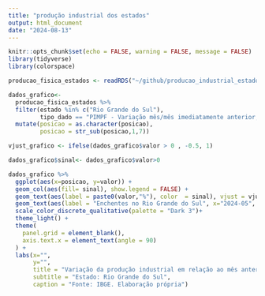 ```yaml
---
title: "produção industrial dos estados"
output: html_document
date: "2024-08-13"
---
```


```r
knitr::opts_chunk$set(echo = FALSE, warning = FALSE, message = FALSE)
library(tidyverse)
library(colorspace)

producao_fisica_estados <- readRDS("~/github/producao_industrial_estados/producao_fisica_estados.rds")

```


```r
dados_grafico<-
  producao_fisica_estados %>%
  filter(estado %in% c("Rio Grande do Sul"),
         tipo_dado == "PIMPF - Variação mês/mês imediatamente anterior, com ajuste sazonal (M/M-1)") %>%
  mutate(posicao = as.character(posicao),
         posicao = str_sub(posicao,1,7))

vjust_grafico <- ifelse(dados_grafico$valor > 0 , -0.5, 1)

dados_grafico$sinal<- dados_grafico$valor>0

dados_grafico %>%
  ggplot(aes(x=posicao, y=valor)) +
  geom_col(aes(fill= sinal), show.legend = FALSE) +
  geom_text(aes(label = paste0(valor,"%"), color  = sinal), vjust = vjust_grafico, size= 3, show.legend = FALSE) +
  geom_text(aes(label = "Enchentes no Rio Grande do Sul", x="2024-05", y=-26), hjust=1.1) +
  scale_color_discrete_qualitative(palette = "Dark 3")+
  theme_light() +
  theme(
    panel.grid = element_blank(),
    axis.text.x = element_text(angle = 90)
  ) +
  labs(x="",
       y="",
       title = "Variação da produção industrial em relação ao mês anterior",
       subtitle = "Estado: Rio Grande do Sul",
       caption = "Fonte: IBGE. Elaboração própria")

```

